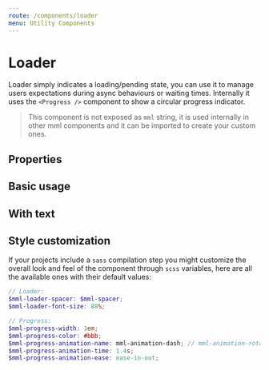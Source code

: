```yaml
---
route: /components/loader
menu: Utility Components
---
```



# Loader

Loader simply indicates a loading/pending state, you can use it to manage users expectations during async behaviours or waiting times. Internally it uses the `<Progress />` component to show a circular progress indicator.

> This component is not exposed as `mml` string, it is used internally in other mml components and it can be imported to create your custom ones.

## Properties

<Props of={Loader} />

## Basic usage

<Playground>
  <Loader loading={true} />
</Playground>

## With text

<Playground>
  <Loader loading={true} text="Please wait..." />
</Playground>

## Style customization

If your projects include a `sass` compilation step you might customize the overall look and feel of the component through `scss` variables, here are all the available ones with their default values:

```scss
// Loader:
$mml-loader-spacer: $mml-spacer;
$mml-loader-font-size: 88%;

// Progress:
$mml-progress-width: 1em;
$mml-progress-color: #bbb;
$mml-progress-animation-name: mml-animation-dash; // mml-animation-rotate is also available
$mml-progress-animation-time: 1.4s;
$mml-progress-animation-ease: ease-in-out;
```
